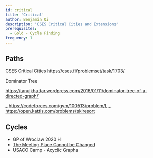 ---
id: critical
title: 'Critical'
author: Benjamin Qi
description: 'CSES Critical Cities and Extensions'
prerequisites:
  - Gold - Cycle Finding
frequency: 1
---

## Paths

CSES Critical Cities https://cses.fi/problemset/task/1703/

Dominator Tree

https://tanujkhattar.wordpress.com/2016/01/11/dominator-tree-of-a-directed-graph/

_ https://codeforces.com/gym/100513/problem/L _
https://open.kattis.com/problems/skiresort

## Cycles

- GP of Wroclaw 2020 H
- [The Meeting Place Cannot be Changed](https://codeforces.com/problemset/problem/982/F)
- USACO Camp - Acyclic Graphs
